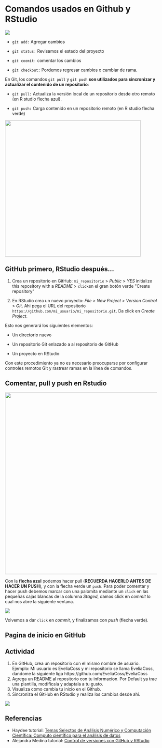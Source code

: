 # Comandos usados en Github y RStudio

[![](https://neurathsboat.blog/post/git-intro/featured.png)](https://neurathsboat.blog/post/git-intro/)

::: callout-important
-   `git add:` Agregar cambios

-   `git status:` Revisamos el estado del proyecto

-   `git coomit:` comentar los cambios

-   `git checkout:` Pordemos regresar cambios o cambiar de rama.

En Git, los comandos `git pull` y `git push` **son utilizados para sincronizar y actualizar el contenido de un repositorio**: 

-   `git pull:` Actualiza la versión local de un repositorio desde otro remoto (en R studio flecha azul).

-   `git push:` Carga contenido en un repositorio remoto (en R studio flecha verde)
:::

![](figures/git-push.png){fig-align="center" width="450"}

##  GitHub primero, RStudio después...

1.  Crea un repositorio en GitHub: `mi_repositorio` \> *Public* \> *YES* initialize this repository with a *README* \> `click`en el gran botón verde \"Create repository\"

2.  En RStudio crea un nuevo proyecto: *File* \> *New Project* \> *Version Control* \> *Git*. Ahi pega el URL del repositorio `https://github.com/mi_usuario/mi_repositorio.git`. Da click en *Create Project*.

Esto nos generará los siguientes elementos:

-   Un directorio nuevo

-   Un repositorio Git enlazado a al repositorio de GitHub

-   Un proyecto en RStudio

Con este procedimiento ya no es necesario preocuparse por configurar controles remotos Git y rastrear ramas en la línea de comandos.

## Comentar, pull y push en Rstudio

[![](https://comunidadbioinfo.github.io/cdsb2023/img/gitrstudio_comment.png){width="600"}](https://comunidadbioinfo.github.io/cdsb2023/control-de-versiones-con-github-y-rstudio.html)

Con la **flecha azul** podemos hacer pull (**RECUERDA HACERLO ANTES DE HACER UN PUSH**), y con la flecha verde un `push`. Para poder comentar y hacer push debemos marcar con una palomita mediante un `click` en las pequeñas cajas blancas de la columna *Staged*, damos click en *commit* lo cual nos abre la siguiente ventana.

![](https://comunidadbioinfo.github.io/cdsb2023/img/gitrstudio_push.png)

Volvemos a dar `click` en *commit*, y finalizamos con *push* (flecha verde).

## Pagina de inicio en GitHub

::: callout-note
## Actividad

1.  En GitHub, crea un repositorio con el mismo nombre de usuario. Ejemplo: Mi usuario es EveliaCoss y mi repositorio se llama EveliaCoss, dandome la siguiente liga https://github.com/EveliaCoss/EveliaCoss
2.  Agrega un README al repositorio con tu informacion. Por Default ya trae una plantilla, modificala y adaptala a tu gusto.
3.  Visualiza como cambia tu inicio en el Github.
4.  Sincroniza el GitHub en RStudio y realiza los cambios desde ahi.
:::

[![](figures/EveliaCoss_inciio.jpg)](https://github.com/EveliaCoss)

## Referencias

-   Haydee tutorial: [Temas Selectos de Análisis Numérico y Computación Científica: Computo científico para el análisis de datos](https://haydeeperuyero.github.io/Computo_Cientifico/)
-   Alejandra Medina tutorial: [Control de versiones con GitHub y RStudio](https://comunidadbioinfo.github.io/cdsb2023/control-de-versiones-con-github-y-rstudio.html)
